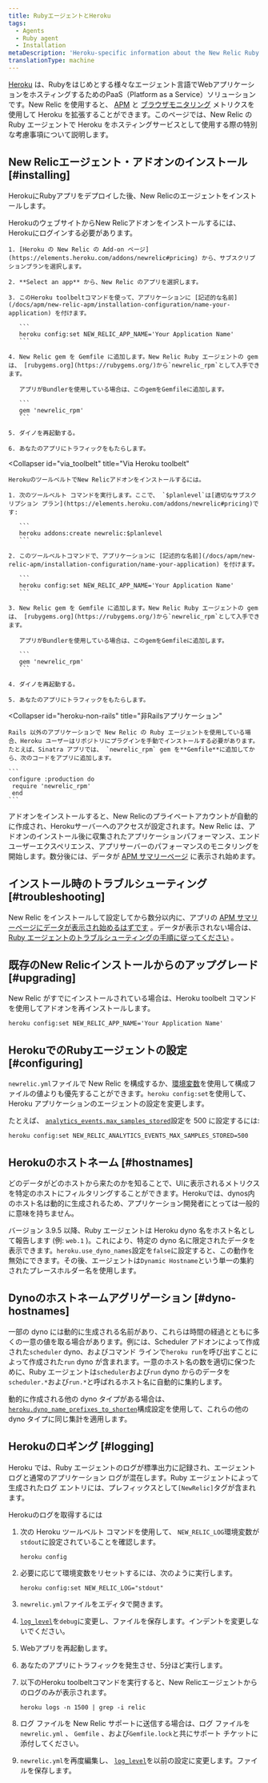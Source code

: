 ```yaml
---
title: RubyエージェントとHeroku
tags:
  - Agents
  - Ruby agent
  - Installation
metaDescription: 'Heroku-specific information about the New Relic Ruby agent, including installation, configuration, app naming, and logging.'
translationType: machine
---
```


[Heroku](https://devcenter.heroku.com/articles/newrelic) は、Rubyをはじめとする様々なエージェント言語でWebアプリケーションをホスティングするためのPaaS（Platform as a Service）ソリューションです。New Relic を使用すると、 [APM](/docs/apm/new-relic-apm) と [ブラウザモニタリング](/docs/browser/new-relic-browser) メトリクスを使用して Heroku を拡張することができます。このページでは、New Relic の Ruby エージェントで Heroku をホスティングサービスとして使用する際の特別な考慮事項について説明します。

## New Relicエージェント・アドオンのインストール [#installing]

HerokuにRubyアプリをデプロイした後、New Relicのエージェントをインストールします。

<CollapserGroup>
  <Collapser
    id="via_heroku"
    title="Heroku社のウェブサイトより"
  >
    HerokuのウェブサイトからNew Relicアドオンをインストールするには、Herokuにログインする必要があります。

    1. [Heroku の New Relic の Add-on ページ](https://elements.heroku.com/addons/newrelic#pricing) から、サブスクリプションプランを選択します。

    2. **Select an app** から、New Relic のアプリを選択します。

    3. このHeroku toolbeltコマンドを使って、アプリケーションに [記述的な名前](/docs/apm/new-relic-apm/installation-configuration/name-your-application) を付けます。

       ```
       heroku config:set NEW_RELIC_APP_NAME='Your Application Name'
       ```

    4. New Relic gem を Gemfile に追加します。New Relic Ruby エージェントの gem は、 [rubygems.org](https://rubygems.org/)から`newrelic_rpm`として入手できます。

       アプリがBundlerを使用している場合は、このgemをGemfileに追加します。

       ```
       gem 'newrelic_rpm'
       ```

    5. ダイノを再起動する。

    6. あなたのアプリにトラフィックをもたらします。
  </Collapser>

  <Collapser
    id="via_toolbelt"
    title="Via Heroku toolbelt"
  >
    HerokuのツールベルトでNew Relicアドオンをインストールするには。

    1. 次のツールベルト コマンドを実行します。ここで、 `$planlevel`は[適切なサブスクリプション プラン](https://elements.heroku.com/addons/newrelic#pricing)です:

       ```
       heroku addons:create newrelic:$planlevel
       ```

    2. このツールベルトコマンドで、アプリケーションに [記述的な名前](/docs/apm/new-relic-apm/installation-configuration/name-your-application) を付けます。

       ```
       heroku config:set NEW_RELIC_APP_NAME='Your Application Name'
       ```

    3. New Relic gem を Gemfile に追加します。New Relic Ruby エージェントの gem は、 [rubygems.org](https://rubygems.org/)から`newrelic_rpm`として入手できます。

       アプリがBundlerを使用している場合は、このgemをGemfileに追加します。

       ```
       gem 'newrelic_rpm'
       ```

    4. ダイノを再起動する。

    5. あなたのアプリにトラフィックをもたらします。
  </Collapser>

  <Collapser
    id="heroku-non-rails"
    title="非Railsアプリケーション"
  >
    Rails 以外のアプリケーションで New Relic の Ruby エージェントを使用している場合、Heroku ユーザーはリポジトリにプラグインを手動でインストールする必要があります。たとえば、Sinatra アプリでは、 `newrelic_rpm` gem を**Gemfile**に追加してから、次のコードをアプリに追加します。

    ```
    configure :production do
     require 'newrelic_rpm'
     end
    ```
  </Collapser>
</CollapserGroup>

アドオンをインストールすると、New Relicのプライベートアカウントが自動的に作成され、Herokuサーバーへのアクセスが設定されます。New Relic は、アドオンのインストール後に収集されたアプリケーションパフォーマンス、エンドユーザーエクスペリエンス、アプリサーバーのパフォーマンスのモニタリングを開始します。数分後には、データが [APM サマリーページ](/docs/apm/applications-menu/monitoring/apm-overview-page) に表示され始めます。

<InstallFeedback/>

## インストール時のトラブルシューティング [#troubleshooting]

New Relic をインストールして設定してから数分以内に、アプリの [APM サマリーページにデータが表示され始めるはずです](/docs/apm/applications-menu/monitoring/apm-overview-page) 。データが表示されない場合は、 [Ruby エージェントのトラブルシューティングの手順に従ってください](/docs/agents/ruby-agent/troubleshooting/no-data-appears-ruby) 。

## 既存のNew Relicインストールからのアップグレード [#upgrading]

New Relic がすでにインストールされている場合は、Heroku toolbelt コマンドを使用してアドオンを再インストールします。

```
heroku config:set NEW_RELIC_APP_NAME='Your Application Name'
```

## HerokuでのRubyエージェントの設定 [#configuring]

`newrelic.yml`ファイルで New Relic を構成するか、[環境変数](/docs/agents/ruby-agent/installation-configuration/ruby-agent-configuration)を使用して構成ファイルの値よりも優先することができます。`heroku config:set`を使用して、Heroku アプリケーションのエージェントの設定を変更します。

たとえば、 [`analytics_events.max_samples_stored`](/docs/agents/ruby-agent/installation-configuration/ruby-agent-configuration#analytics_events)設定を 500 に設定するには:

```
heroku config:set NEW_RELIC_ANALYTICS_EVENTS_MAX_SAMPLES_STORED=500
```

## Herokuのホストネーム [#hostnames]

どのデータがどのホストから来たのかを知ることで、UIに表示されるメトリクスを特定のホストにフィルタリングすることができます。Herokuでは、dynos内のホスト名は動的に生成されるため、アプリケーション開発者にとっては一般的に意味を持ちません。

バージョン 3.9.5 以降、Ruby エージェントは Heroku dyno 名をホスト名として報告します (例: `web.1` )。これにより、特定の dyno 名に限定されたデータを表示できます。`heroku.use_dyno_names`設定を`false`に設定すると、この動作を無効にできます。その後、エージェントは`Dynamic Hostname`という単一の集約されたプレースホルダー名を使用します。

## Dynoのホストネームアグリゲーション [#dyno-hostnames]

一部の dyno には動的に生成される名前があり、これらは時間の経過とともに多くの一意の値を取る場合があります。例には、Scheduler アドオンによって作成された`scheduler` dyno、およびコマンド ラインで`heroku run`を呼び出すことによって作成された`run` dyno が含まれます。一意のホスト名の数を適切に保つために、Ruby エージェントは`scheduler`および`run` dyno からのデータを`scheduler.*`および`run.*`と呼ばれるホスト名に自動的に集約します。

動的に作成される他の dyno タイプがある場合は、 [`heroku.dyno_name_prefixes_to_shorten`](/docs/agents/ruby-agent/installation-configuration/ruby-agent-configuration#heroku)構成設定を使用して、これらの他の dyno タイプに同じ集計を適用します。

## Herokuのロギング [#logging]

Heroku では、Ruby エージェントのログが標準出力に記録され、エージェント ログと通常のアプリケーション ログが混在します。Ruby エージェントによって生成されたログ エントリには、プレフィックスとして`[NewRelic]`タグが含まれます。

Herokuのログを取得するには

1. 次の Heroku ツールベルト コマンドを使用して、 `NEW_RELIC_LOG`環境変数が`stdout`に設定されていることを確認します。

   ```
   heroku config
   ```

2. 必要に応じて環境変数をリセットするには、次のように実行します。

   ```
   heroku config:set NEW_RELIC_LOG="stdout"
   ```

3. `newrelic.yml`ファイルをエディタで開きます。

4. [`log_level`](/docs/agents/ruby-agent/installation-configuration/ruby-agent-configuration#log_level)を`debug`に変更し、ファイルを保存します。インデントを変更しないでください。

5. Webアプリを再起動します。

6. あなたのアプリにトラフィックを発生させ、5分ほど実行します。

7. 以下のHeroku toolbeltコマンドを実行すると、New Relicエージェントからのログのみが表示されます。

   ```
   heroku logs -n 1500 | grep -i relic
   ```

8. ログ ファイルを New Relic サポートに送信する場合は、ログ ファイルを`newrelic.yml` 、 `Gemfile` 、および`Gemfile.lock`と共にサポート チケットに添付してください。

9. `newrelic.yml`を再度編集し、 [`log_level`](/docs/agents/ruby-agent/installation-configuration/ruby-agent-configuration#log_level)を以前の設定に変更します。ファイルを保存します。